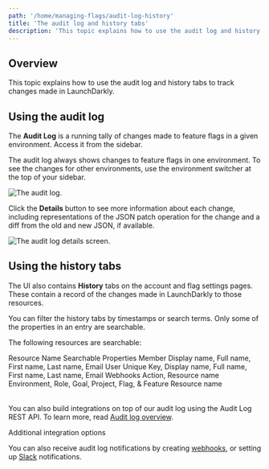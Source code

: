 ```yaml
---
path: '/home/managing-flags/audit-log-history'
title: 'The audit log and history tabs'
description: 'This topic explains how to use the audit log and history tabs to track changes made in LaunchDarkly. The Audit Log is a running tally of changes made to feature flags in a given environment.'
---
```


## Overview

This topic explains how to use the audit log and history tabs to track changes made in LaunchDarkly.

## Using the audit log

The **Audit Log** is a running tally of changes made to feature flags in a given environment. Access it from the sidebar.

The audit log always shows changes to feature flags in one environment. To see the changes for other environments, use the environment switcher at the top of your sidebar.

![The audit log.](../../images/audit-log.png)

Click the **Details** button to see more information about each change, including representations of the JSON patch operation for the change and a diff from the old and new JSON, if available.

![The audit log details screen.](../../images/audit-log-flag-details.png)

## Using the history tabs

The UI also contains **History** tabs on the account and flag settings pages. These contain a record of the changes made in LaunchDarkly to those resources.

You can filter the history tabs by timestamps or search terms. Only some of the properties in an entry are searchable.

The following resources are searchable:

<Table>
  <TableHeader>
    <TableHeadCell>Resource Name</TableHeadCell>
    <TableHeadCell>Searchable Properties</TableHeadCell>
  </TableHeader>
  <TableBody>
    <TableRow>
      <TableCell>Member</TableCell>
      <TableCell>Display name, Full name, First name, Last name, Email</TableCell>
    </TableRow>
    <TableRow>
      <TableCell>User</TableCell>
      <TableCell>Unique Key, Display name, Full name, First name, Last name, Email</TableCell>
    </TableRow>
    <TableRow>
      <TableCell>Webhooks</TableCell>
      <TableCell>Action, Resource name</TableCell>
    </TableRow>
    <TableRow>
      <TableCell>Environment, Role, Goal, Project, Flag, & Feature</TableCell>
      <TableCell>Resource name</TableCell>
    </TableRow>
  </TableBody>
</Table>

You can also build integrations on top of our audit log using the Audit Log REST API. To learn more, read [Audit log overview](http://apidocs.launchdarkly.com/docs/audit-log-overview).

<Callout intent="info">
  <CalloutTitle>Additional integration options</CalloutTitle>
  <CalloutDescription>

You can also receive audit log notifications by creating [webhooks](/integrations/webhooks), or setting up
[Slack](/integrations/slack) notifications.

  </CalloutDescription>
</Callout>
